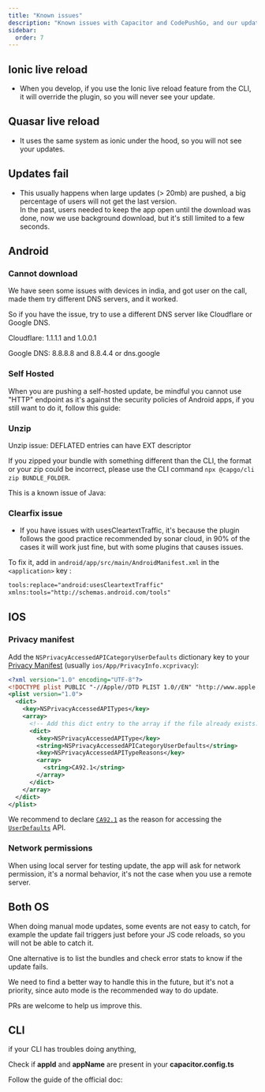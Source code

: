 ```yaml
---
title: "Known issues"
description: "Known issues with Capacitor and CodePushGo, and our updater, this page will help you understand the weird issue you have with our tool"
sidebar:
  order: 7
---
```



## Ionic live reload

* When you develop, if you use the Ionic live reload feature from the CLI, it will override the plugin, so you will never see your update.

## Quasar live reload

* It uses the same system as ionic under the hood, so you will not see your updates.

## Updates fail

* This usually happens when large updates (> 20mb) are pushed, a big percentage of users will not get the last version.  
In the past, users needed to keep the app open until the download was done, now we use background download, but it's still limited to a few seconds.

## Android

### Cannot download

We have seen some issues with devices in india, and got user on the call, made them try different DNS servers, and it worked.

So if you have the issue, try to use a different DNS server like Cloudflare or Google DNS.

Cloudflare: 1.1.1.1 and 1.0.0.1

Google DNS: 8.8.8.8 and 8.8.4.4 or dns.google

<LinkCard
	title="How to setup a preferred DNS server on Android?"
	href="https://www.androidpolice.com/use-preferred-dns-server-android-tutorial/"
/>

### Self Hosted
When you are pushing a self-hosted update, be mindful you cannot use "HTTP" endpoint as it's against the security policies of Android apps, if you still want to do it, follow this guide:

<LinkCard
	title="How to allow all Network connection types HTTP and HTTPS in Android (9) Pie?"
	href="https://stackoverflow.com/a/51902630/5511370"
/>

### Unzip 

Unzip issue: DEFLATED entries can have EXT descriptor

If you zipped your bundle with something different than the CLI, the format or your zip could be incorrect, please use the CLI command `npx @capgo/cli zip BUNDLE_FOLDER`.

This is a known issue of Java:

<LinkCard
	title="Unzip issue: DEFLATED entries can have EXT descriptor"
	href="https://bugs.openjdk.org/browse/JDK-8143613"
/>


### Clearfix issue

* If you have issues with usesCleartextTraffic, it's because the plugin follows the good practice recommended by sonar cloud, in 90% of the cases it will work just fine, but with some plugins that causes issues.

To fix it, add in `android/app/src/main/AndroidManifest.xml` in the `<application>` key :

```xml
tools:replace="android:usesCleartextTraffic"
xmlns:tools="http://schemas.android.com/tools"
```

## IOS

### Privacy manifest

Add the `NSPrivacyAccessedAPICategoryUserDefaults` dictionary key to your [Privacy Manifest](https://capacitorjs.com/docs/ios/privacy-manifest) (usually `ios/App/PrivacyInfo.xcprivacy`):

```xml
<?xml version="1.0" encoding="UTF-8"?>
<!DOCTYPE plist PUBLIC "-//Apple//DTD PLIST 1.0//EN" "http://www.apple.com/DTDs/PropertyList-1.0.dtd">
<plist version="1.0">
  <dict>
    <key>NSPrivacyAccessedAPITypes</key>
    <array>
      <!-- Add this dict entry to the array if the file already exists. -->
      <dict>
        <key>NSPrivacyAccessedAPIType</key>
        <string>NSPrivacyAccessedAPICategoryUserDefaults</string>
        <key>NSPrivacyAccessedAPITypeReasons</key>
        <array>
          <string>CA92.1</string>
        </array>
      </dict>
    </array>
  </dict>
</plist>
```

We recommend to declare [`CA92.1`](https://developer.apple.com/documentation/bundleresources/privacy_manifest_files/describing_use_of_required_reason_api#4278401) as the reason for accessing the [`UserDefaults`](https://developer.apple.com/documentation/foundation/userdefaults) API.


### Network permissions

When using local server for testing update, the app will ask for network permission, it's a normal behavior, it's not the case when you use a remote server.


## Both OS

When doing manual mode updates, some events are not easy to catch, for example the update fail triggers just before your JS code reloads, so you will not be able to catch it.

One alternative is to list the bundles and check error stats to know if the update fails.

We need to find a better way to handle this in the future, but it's not a priority, since auto mode is the recommended way to do update.

PRs are welcome to help us improve this.

## CLI

if your CLI has troubles doing anything,

Check if **appId** and **appName** are present in your **capacitor.config.ts**

Follow the guide of the official doc:

<LinkCard
	title="Capacitor Configuration"
	href="https://capacitorjs.com/docs/config"
/>
